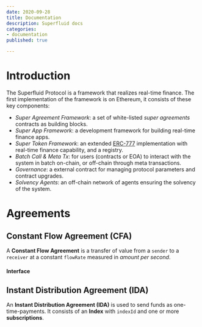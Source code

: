 ```yaml
---
date: 2020-09-28
title: Documentation
description: Superfluid docs
categories:
- documentation
published: true

---
```

# Introduction

The Superfluid Protocol is a framework that realizes real-time finance. The first implementation of the framework is on Ethereum, it consists of these key components:

* _Super Agreement Framework_: a set of white-listed _super agreements_ contracts as building blocks.
* _Super App Framework_: a development framework for building real-time finance apps.
* _Super Token Framework_: an extended [ERC-777](https://eips.ethereum.org/EIPS/eip-777) implementation with real-time finance capability, and a registry.
* _Batch Call & Meta Tx_: for users (contracts or EOA) to interact with the system in batch on-chain, or off-chain through meta transactions.
* _Governance_: a external contract for managing protocol parameters and contract upgrades.
* _Solvency Agents_: an off-chain network of agents ensuring the solvency of the system.

# Agreements

## Constant Flow Agreement (CFA)

A **Constant Flow Agreement** is a transfer of value from a `sender` to a `receiver` at a constant `flowRate` measured in _amount per second_.

#### Interface

## Instant Distribution Agreement (IDA)

An **Instant Distribution Agreement (IDA)** is used to send funds as one-time-payments. It consists of an **Index** with `indexId` and one or more **subscriptions**.